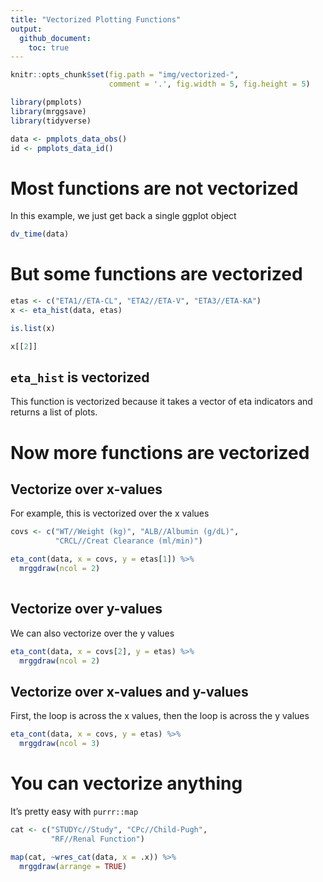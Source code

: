 ```yaml
---
title: "Vectorized Plotting Functions"
output: 
  github_document:
    toc: true
---
```


```r
knitr::opts_chunk$set(fig.path = "img/vectorized-", 
                      comment = '.', fig.width = 5, fig.height = 5)
```


```r
library(pmplots)
library(mrggsave)
library(tidyverse)

data <- pmplots_data_obs()
id <- pmplots_data_id()
```


# Most functions are not vectorized

In this example, we just get back a single ggplot object

```r
dv_time(data)
```


# But some functions are vectorized
```r
etas <- c("ETA1//ETA-CL", "ETA2//ETA-V", "ETA3//ETA-KA")
x <- eta_hist(data, etas)
```

```r
is.list(x)
```
```r
x[[2]]
```

## `eta_hist` is vectorized 
This function is vectorized because it takes a vector of 
eta indicators and returns a list of plots.

# Now more functions are vectorized

## Vectorize over x-values

For example, this is vectorized over the x values
```r
covs <- c("WT//Weight (kg)", "ALB//Albumin (g/dL)", 
          "CRCL//Creat Clearance (ml/min)")

eta_cont(data, x = covs, y = etas[1]) %>% 
  mrggdraw(ncol = 2)
          
```

## Vectorize over y-values

We can also vectorize over the y values

```r
eta_cont(data, x = covs[2], y = etas) %>%
  mrggdraw(ncol = 2)
```

## Vectorize over x-values and y-values

First, the loop is across the x values, then 
the loop is across the y values

```r
eta_cont(data, x = covs, y = etas) %>%
  mrggdraw(ncol = 3)
```

# You can vectorize anything

It's pretty easy with `purrr::map`

```r
cat <- c("STUDYc//Study", "CPc//Child-Pugh", 
         "RF//Renal Function")

map(cat, ~wres_cat(data, x = .x)) %>%
  mrggdraw(arrange = TRUE)
```



